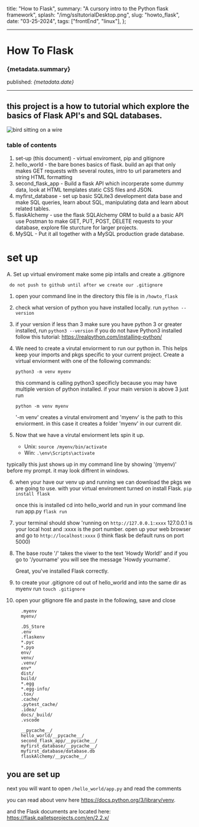   title: "How to Flask",
  summary: "A cursory intro to the Python flask framework",
  splash: "/img/ssltutorialDesktop.png",
  slug: "howto_flask",
  date: "03-25-2024",
  tags: ["frontEnd", "linux"],
};

---

# How To Flask

### {metadata.summary}

published: _{metadata.date}_

---

## this project is a how to tutorial which explore the basics of Flask API's and SQL databases.

![bird sitting on a wire](/img/over_the_wire.jpeg)

### table of contents

1.  set-up (this document) - virtual enviroment, pip and gitignore
2.  hello_world - the bare bones basics of flask. build an api that only makes GET requests with several routes, intro to url parameters and string HTML formatting
3.  second_flask_app - Build a flask API which incorperate some dummy data, look at HTML templates static CSS files and JSON.
4.  myfirst_database - set up basic SQLite3 development data base and make SQL queries, learn about SQL, manipulating data and learn about related tables.
5.  flaskAlchemy - use the flask SQLAlchemy ORM to build a a basic API use Postman to make GET, PUT, POST, DELETE requests to your database, explore file sturcture for larger projects.
6.  MySQL - Put it all together with a MySQL production grade database.

# set up

A. Set up virtual enviroment make some pip intalls and create a .gitignore

     do not push to github until after we create our .gitignore

1. open your command line in the directory this file is in `/howto_flask`
2. check what version of python you have installed locally. run `python --version`
3. if your version if less than 3 make sure you have python 3 or greater installed, run `python3 --version`
   if you do not have Python3 installed follow this tutorial: https://realpython.com/installing-python/

4. We need to create a virutal enviorment to run our python in. This helps keep your imports and pkgs specific to your current project. Create a virtual enviorment with one of the following commands:

   `python3 -m venv myenv`

   this command is calling python3 specificly because you may have multiple version of python installed. if your main version is above 3 just run

   `python -m venv myenv`

   '-m venv' creates a virutal enviroment and 'myenv' is the path to this enviorment. in this case it creates a folder 'myenv' in our current dir.

5. Now that we have a virutal enviorment lets spin it up.
   - Unix: `source /myenv/bin/activate`
   - Win: `.\env\Scripts\activate`

typically this just shows up in my command line by showing '(myenv)' before my prompt. it may look diffrent in windows.

6. when your have our venv up and running we can download the pkgs we are going to use.
   with your virtual enviroment turned on install Flask.
   `pip install flask`

   once this is installed cd into hello_world and run in your command line run app.py `flask run`

7. your terminal should show 'running on `http://127.0.0.1:xxxx` 127.0.0.1 is your local host and :xxxx is the port number. open up your web browser and go to `http://localhost:xxxx` (i think flask be default runs on port 5000)

8. The base route '/' takes the viwer to the text 'Howdy World!' and if you go to '/yourname' you will see the message 'Howdy yourname'.

   Great, you've installed Flask correctly.

9. to create your .gitignore cd out of hello_world and into the same dir as myenv run `touch .gitignore`

10. open your gitignore file and paste in the following, save and close

    ```
      .myenv
      myenv/

      .DS_Store
      .env
      .flaskenv
      *.pyc
      *.pyo
      env/
      venv/
      .venv/
      env*
      dist/
      build/
      *.egg
      *.egg-info/
      .tox/
      .cache/
      .pytest_cache/
      .idea/
      docs/_build/
      .vscode

      __pycache__/
      hello_world/__pycache__/
      second_flask_app/__pycache__/
      myfirst_database/__pycache__/
      myfirst_database/database.db
      flaskAlchemy/__pycache__/
    ```

## you are set up

next you will want to open
`/hello_world/app.py` and read the comments

you can read about venv here https://docs.python.org/3/library/venv.

and the Flask documents are located here:
https://flask.palletsprojects.com/en/2.2.x/
